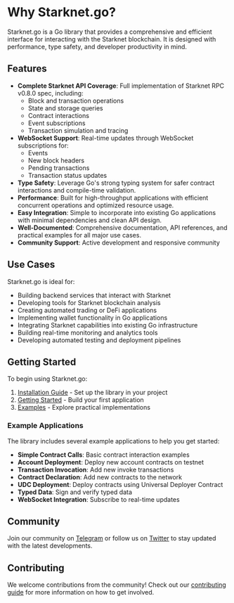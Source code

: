 # Why Starknet.go?

Starknet.go is a Go library that provides a comprehensive and efficient interface for interacting with the Starknet blockchain. It is designed with performance, type safety, and developer productivity in mind.
## Features

- **Complete Starknet API Coverage**: Full implementation of Starknet RPC v0.8.0 spec, including:
  - Block and transaction operations
  - State and storage queries
  - Contract interactions
  - Event subscriptions
  - Transaction simulation and tracing
- **WebSocket Support**: Real-time updates through WebSocket subscriptions for:
  - Events
  - New block headers
  - Pending transactions
  - Transaction status updates
- **Type Safety**: Leverage Go's strong typing system for safer contract interactions and compile-time validation.
- **Performance**: Built for high-throughput applications with efficient concurrent operations and optimized resource usage.
- **Easy Integration**: Simple to incorporate into existing Go applications with minimal dependencies and clean API design.
- **Well-Documented**: Comprehensive documentation, API references, and practical examples for all major use cases.
- **Community Support**: Active development and responsive community

## Use Cases

Starknet.go is ideal for:

- Building backend services that interact with Starknet
- Developing tools for Starknet blockchain analysis
- Creating automated trading or DeFi applications
- Implementing wallet functionality in Go applications
- Integrating Starknet capabilities into existing Go infrastructure
- Building real-time monitoring and analytics tools
- Developing automated testing and deployment pipelines

## Getting Started

To begin using Starknet.go: 
1. [Installation Guide](/docs/introduction/installation) - Set up the library in your project
2. [Getting Started](/docs/introduction/getting-started) - Build your first application
3. [Examples](/docs/examples/) - Explore practical implementations

### Example Applications

The library includes several example applications to help you get started:

- **Simple Contract Calls**: Basic contract interaction examples
- **Account Deployment**: Deploy new account contracts on testnet
- **Transaction Invocation**: Add new invoke transactions
- **Contract Declaration**: Add new contracts to the network
- **UDC Deployment**: Deploy contracts using Universal Deployer Contract
- **Typed Data**: Sign and verify typed data
- **WebSocket Integration**: Subscribe to real-time updates

## Community

Join our community on [Telegram](https://t.me/StarknetGo) or follow us on [Twitter](https://x.com/NethermindStark) to stay updated with the latest developments.

## Contributing

We welcome contributions from the community! Check out our [contributing guide](https://github.com/NethermindEth/starknet.go/blob/main/CONTRIBUTING.md) for more information on how to get involved.
